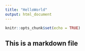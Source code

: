 ---
title: "HelloWorld"
output: html_document
---

```{r setup, include=FALSE}
knitr::opts_chunk$set(echo = TRUE)
```


## This is a markdown file
